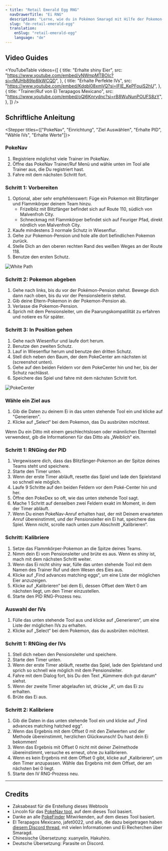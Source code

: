 ```yaml
---
- title: "Retail Emerald Egg RNG"
  navDrawerTitle: "Ei RNG"
  description: "Lerne, wie du in Pokémon Smaragd mit Hilfe der Pokemon-Pension, Eier RNG manipulieren kannst. Erhalte perfekte IVs, Wesen, und Shinies."
  slug: "de-retail-emerald-egg"
  translation:
    enSlug: "retail-emerald-egg"
    language: "de"
---
```


## Video Guides

<YouTubeTable
  videos={[
    {
      title: "Erhalte shiny Eier",
      src: "https://www.youtube.com/embed/yNWmpMTBOlc?si=rMUHb89lp8lkWCQD",
    },
    {
      title: "Erhalte Perfekte IVs",
      src: "https://www.youtube.com/embed/Kdqbl08xmVQ?si=lFIE_KePFouiS2hU",
    },
    {
      title: "Trainer/Ruf von El Terapagos Mexicano",
      src: "https://www.youtube.com/embed/oQl6Knrydnc?si=rB8WuNunPOUFS8zY",
    },
  ]}
/>

## Schriftliche Anleitung

<Stepper titles={["PokeNav", "Einrichtung", "Ziel Auswählen", "Erhalte PID", "Wähle IVs", "Erhalte Werte"]}>

<Step step={0}>

### PokeNav

1. Registriere möglichst viele Trainer im PokeNav.
2. Öffne das PokeNav Trainer/Ruf Menü und wähle unten im Tool alle Trainer aus, die Du registriert hast.
3. Fahre mit dem nächsten Schritt fort.

  <PokeNavInput />
</Step>

<Step step={1}>

### Schritt 1: Vorbereiten

1. Optional, aber sehr empfehlenswert: Füge ein Pokemon mit Blitzfänger und Flammkörper deinem Team hinzu.
   - Frizelbliz mit Blitzfänger befindet sich auf Route 110, südlich von Malvenfroh City.
   - Schneckmag mit Flammkörper befindet sich auf Feuriger Pfad, direkt nördlich von Malvenfroh City.
2. Kaufe mindestens 3 normale Schutz in Wiesenflur.
3. Gehe zur Pokemon-Pension und hole alle dort befindlichen Pokemon zurück.
4. Stelle Dich an den oberen rechten Rand des weißen Weges an der Route 118.
5. Benutze den ersten Schutz.

![White Path](/images/Emerald/Retail-Egg/start-point.webp)

### Schritt 2: Pokemon abgeben

1. Gehe nach links, bis du vor der Pokémon-Pension stehst. Bewege dich dann nach oben, bis du vor der Pensionsleiterin stehst.
2. Gib deine Eltern-Pokemon in der Pokemon-Pension ab.
3. Verlasse die Pokemon-Pension.
4. Sprich mit dem Pensionsleiter, um die Paarungskompatilität zu erfahren und notiere es für später.

### Schritt 3: In Position gehen

1. Gehe nach Wiesenflur und laufe dort herum.
2. Benutze den zweiten Schutz.
3. Lauf in Wiesenflur herum und benutze den dritten Schutz.
4. Stell dich neben den Baum, der dem PokeCenter am nächsten ist (screenshot unten).
5. Gehe auf den beiden Feldern vor dem PokeCenter hin und her, bis der Schutz nachlässt.
6. Speichere das Spiel und fahre mit dem nächsten Schritt fort.

![PokeCenter](/images/Emerald/Retail-Egg/end-point.webp)

</Step>

<Step step={2}>

### Wähle ein Ziel aus

1. Gib die Daten zu deinem Ei in das unten stehende Tool ein und klicke auf "Generieren".
2. Klicke auf „Select“ bei dem Pokemon, das Du ausbrüten möchtest.

Wenn Du ein Ditto mit einem geschlechtslosen oder männlichen Elternteil verwendest, gib die Informationen für das Ditto als „Weiblich“ ein.

  <RetailEmeraldHeldEgg />
</Step>

<Step step={3}>

### Schritt 1: RNGing der PID

1. Vergewissere dich, dass das Blitzfänger-Pokemon an der Spitze deines Teams steht und speichere.
2. Starte den Timer unten.
3. Wenn der erste Timer abläuft, resette das Spiel und lade den Spielstand so schnell wie möglich.
4. Laufe 9 Schritte auf den beiden Feldern vor dem Poké-Center hin und her.
5. Öffne den PokeDex so oft, wie das unten stehende Tool sagt.
6. Mache 1 Schritt auf denselben zwei Feldern exakt im Moment, in dem der Timer abläuft.
7. Wenn Du einen PokeNav-Anruf erhalten hast, der mit Deinem erwarteten Anruf übereinstimmt, und der Pensionsleiter ein Ei hat, speichere das Spiel. Wenn nicht, scrolle nach unten zum Abschnitt „Kalibrieren“.

<CalibrateHeldEggTimer />

### Schritt: Kalibriere

1. Setze das Flammkörper-Pokemon an die Spitze deines Teams.
2. Nimm dein Ei vom Pensionsleiter und brüte es aus. Wenn es shiny ist, mach mit dem nächsten Schritt weiter.
3. Wenn das Ei nicht shiny war, fülle das unten stehende Tool mit dem Namen des Trainer Ruf und dem Wesen des Eies aus.
4. Klicke auf „Find advances matching eggs“, um eine Liste der möglichen Eier anzuzeigen.
5. Klicke auf „Kalibrieren“ bei dem Ei, dessen Offset dem Wert 0 am nächsten liegt, um den Timer einzustellen.
6. Starte den PID RNG-Prozess neu.

  <CalibrateHeldEgg />
</Step>

<Step step={4}>

### Auswahl der IVs

1. Fülle das unten stehende Tool aus und klicke auf „Generieren“, um eine Liste der möglichen IVs zu erhalten.
2. Klicke auf „Select“ bei dem Pokemon, das du ausbrüten möchtest.

  <RetailEmeraldPickupEgg />
</Step>

<Step step={5}>

### Schritt 1: RNGing der IVs

1. Stell dich neben den Pensionsleiter und speichere.
2. Starte den Timer unten.
3. Wenn der erste Timer abläuft, resette das Spiel, lade den Spielstand und sprich so schnell wie möglich mit dem Pensionsleiter.
4. Fahre mit dem Dialog fort, bis Du den Text „Kümmere dich gut darum“ siehst.
5. Wenn der zweite Timer abgelaufen ist, drücke „A“, um das Ei zu erhalten.
6. Brüte das Ei aus.

<CalibratePickupEggTimer />

### Schritt 2: Kalibriere

1. Gib die Daten in das unten stehende Tool ein und klicke auf „Find advances matching hatched egg“.
2. Wenn das Ergebnis mit dem Offset 0 mit den Zielwerten und der Methode übereinstimmt, herzlichen Glückwunsch! Du hast dein Ei bekommen!
3. Wenn das Ergebnis mit Offset 0 nicht mit deiner Zielmethode übereinstimmt, versuche es erneut, ohne zu kalibrieren.
4. Wenn es kein Ergebnis mit dem Offset 0 gibt, klicke auf „Kalibrieren“, um den Timer anzupassen. Wähle das Ergebnis mit dem Offset, der am nächsten bei 0 liegt.
5. Starte den IV RNG-Prozess neu.

  <CalibratePickupEgg />
</Step>

</Stepper>

---

## Credits

- Zaksabeast für die Erstellung dieses Webtools
- Lincoln für das [PokeNav tool](https://github.com/Lincoln-LM/PokeNav-Egg-RNG-Tool), auf dem dieses Tool basiert.
- Danke an alle [PokeFinder](https://github.com/Admiral-Fish/PokeFinder) Mitwirkenden, auf dem dieses Tool basiert.
- El Terapagos Mexicano, jafet0022, und alle, die dazu beigetragen haben [diesem Discord thread](https://discord.com/channels/285269328469950464/1257368429107875992), mit vielen Informationen und Ei Recherchen über Smaragd.
- Chinesische Übersetzung: xuanyelin, Hakuhiro.
- Deutsche Übersetzung: Parasite on Discord.
